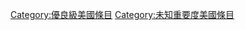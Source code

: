 {{Articles by Quality and Importance|project=美國}}
[[Category:優良級美國條目|Category:優良級美國條目]]
[[Category:未知重要度美國條目|Category:未知重要度美國條目]]